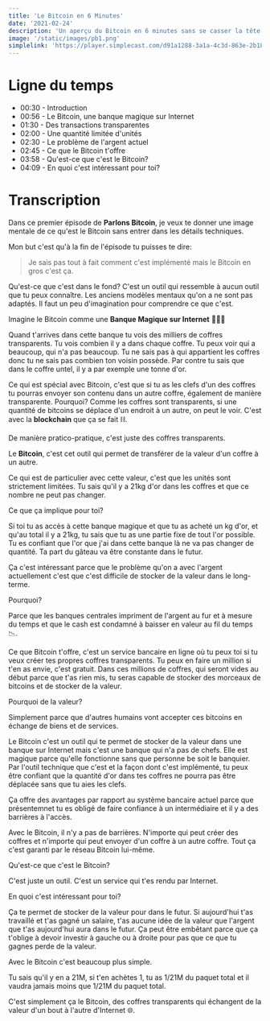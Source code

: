 ```yaml
---
title: 'Le Bitcoin en 6 Minutes'
date: '2021-02-24'
description: 'Un aperçu du Bitcoin en 6 minutes sans se casser la tête 🧙‍♂️'
image: '/static/images/pb1.png'
simplelink: 'https://player.simplecast.com/d91a1288-3a1a-4c3d-863e-2b18d079fc9a?dark=false'
---
```


# Ligne du temps
- 00:30 - Introduction
- 00:56 - Le Bitcoin, une banque magique sur Internet
- 01:30 - Des transactions transparentes
- 02:00 - Une quantité limitée d'unités
- 02:30 - Le problème de l'argent actuel
- 02:45 - Ce que le Bitcoin t'offre
- 03:58 - Qu'est-ce que c'est le Bitcoin?
- 04:09 - En quoi c'est intéressant pour toi?

# Transcription

Dans ce premier épisode de __Parlons Bitcoin__, je veux te donner une image mentale de ce qu'est le Bitcoin sans entrer dans les détails techniques.

Mon but c'est qu'à la fin de l'épisode tu puisses te dire:

> Je sais pas tout à fait comment c'est implémenté mais le Bitcoin en gros c'est ça.

Qu'est-ce que c'est dans le fond? C'est un outil qui ressemble à aucun outil que tu peux connaître. Les anciens modèles mentaux qu'on a ne sont pas adaptés. Il faut un peu d'imagination pour comprendre ce que c'est.

Imagine le Bitcoin comme une __Banque Magique sur Internet__ 🏦🧙‍♂️

Quand t'arrives dans cette banque tu vois des milliers de coffres transparents. Tu vois combien il y a dans chaque coffre. Tu peux voir qui a beaucoup, qui n'a pas beaucoup. Tu ne sais pas à qui appartient les coffres donc tu ne sais pas combien ton voisin possède. Par contre tu sais que dans le coffre untel, il y a par exemple une tonne d'or.

Ce qui est spécial avec Bitcoin, c'est que si tu as les clefs d'un des coffres tu pourras envoyer son contenu dans un autre coffre, également de manière transparente. Pourquoi? Comme les coffres sont transparents, si une quantité de bitcoins se déplace d'un endroit à un autre, on peut le voir. C'est avec la __blockchain__ que ça se fait ⛓.

De manière pratico-pratique, c'est juste des coffres transparents.

Le __Bitcoin__, c'est cet outil qui permet de transférer de la valeur d'un coffre à un autre.

Ce qui est de particulier avec cette valeur, c'est que les unités sont strictement limitées. Tu sais qu'il y a 21kg d'or dans les coffres et que ce nombre ne peut pas changer.

Ce que ça implique pour toi?

Si toi tu as accès à cette banque magique et que tu as acheté un kg d'or, et qu'au total il y a 21kg, tu sais que tu as une partie fixe de tout l'or possible. Tu es confiant que l'or que j'ai dans cette banque là ne va pas changer de quantité. Ta part du gâteau va être constante dans le futur.

Ça c'est intéressant parce que le problème qu'on a avec l'argent actuellement c'est que c'est difficile de stocker de la valeur dans le long-terme.

Pourquoi?

Parce que les banques centrales impriment de l'argent au fur et à mesure du temps et que le cash est condamné à baisser en valeur au fil du temps 📉.

Ce que Bitcoin t'offre, c'est un service bancaire en ligne où tu peux toi si tu veux créer tes propres coffres transparents. Tu peux en faire un million si t'en as envie, c'est gratuit. Dans ces millions de coffres, qui seront vides au début parce que t'as rien mis, tu seras capable de stocker des morceaux de bitcoins et de stocker de la valeur.

Pourquoi de la valeur?

Simplement parce que d'autres humains vont accepter ces bitcoins en échange de biens et de services.

Le Bitcoin c'est un outil qui te permet de stocker de la valeur dans une banque sur Internet mais c'est une banque qui n'a pas de chefs. Elle est magique parce qu'elle fonctionne sans que personne be soit le banquier. Par l'outil technique que c'est et la façon dont c'est implémenté, tu peux être confiant que la quantité d'or dans tes coffres ne pourra pas être déplacée sans que tu aies les clefs.

Ça offre des avantages par rapport au système bancaire actuel parce que présentemnet tu es obligé de faire confiance à un intermédiaire et il y a des barrières à l'accès.

Avec le Bitcoin, il n'y a pas de barrières. N'importe qui peut créer des coffres et n'importe qui peut envoyer d'un coffre à un autre coffre. Tout ça c'est garanti par le réseau Bitcoin lui-même.

Qu'est-ce que c'est le Bitcoin?

C'est juste un outil. C'est un service qui t'es rendu par Internet.

En quoi c'est intéressant pour toi?

Ça te permet de stocker de la valeur pour dans le futur. Si aujourd'hui t'as travaillé et t'as gagné un salaire, t'as aucune idée de la valeur que l'argent que t'as aujourd'hui aura dans le futur. Ça peut être embêtant parce que ça t'oblige à devoir investir à gauche ou à droite pour pas que ce que tu gagnes perde de la valeur.

Avec le Bitcoin c'est beaucoup plus simple.

Tu sais qu'il y en a 21M, si t'en achètes 1, tu as 1/21M du paquet total et il vaudra jamais moins que 1/21M du paquet total.

C'est simplement ça le Bitcoin, des coffres transparents qui échangent de la valeur d'un bout à l'autre d'Internet 🌐.
